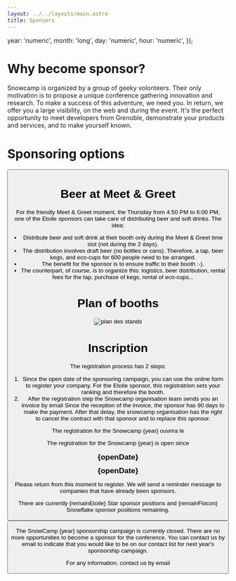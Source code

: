 ```yaml
---
layout: ../../layouts/main.astro
title: Sponsors
---
```


  year: 'numeric',
  month: 'long',
  day: 'numeric',
  hour: 'numeric',
});

# Why become sponsor?

Snowcamp is organized by a group of geeky volonteers. Their only motivation is to propose a unique conference gathering innovation and research.
To make a success of this adventure, we need you.
In return, we offer you a large visibility, on the web and during the event. It's the perfect opportunity to meet developers from Grenoble, demonstrate your products and services, and to make yourself known.

# Sponsoring options

<div style="display: flex; flex-direction: row">
<SponsorFormula sponsor={edition.sponsorship.type.flocon}/>
<SponsorFormula sponsor={edition.sponsorship.type.etoile} active={true}/>
<SponsorFormula sponsor={edition.sponsorship.type.tenyears}/>
</div>

<Button href="/pdf/sponsorship-prospectus-2026-en.pdf" title="Plaquette Sponsors" type="ext"/>

<a id="beers"></a>

# Beer at Meet & Greet

For the friendly Meet & Greet moment, the Thursday from 4:50 PM to 6:00 PM, one of the Etoile sponsors can take care of distributing beer and soft drinks. The idea:

- Distribute beer and soft drink at their booth only during the Meet & Greet time slot (not during the 2 days).
- The distribution involves draft beer (no bottles or cans). Therefore, a tap, beer kegs, and eco-cups for 600 people need to be arranged.
- The benefit for the sponsor is to ensure traffic to their booth :-).
- The counterpart, of course, is to organize this: logistics, beer distribution, rental fees for the tap, purchase of kegs, rental of eco-cups...

<a id="plan"></a>

# Plan of booths

![plan des stands](/img/sponsors_plan_stands.png)

# Inscription

The registration process has 2 steps:

1. Since the open date of the sponsoring campaign, you can use the online form to register your company.
For the Etoile sponsor, this registratrion sets your ranking and therefore the booth.
2. After the registration step the Snowcamp organisation team sends you an invoice by email Since the reception of the invoice, the sponsor has 90 days to make the payment.
After that delay, the snowcamp organisation has the right to cancel the contract with that sponsor and to replace this sponsor.

<p className="sponsorBefore">The registration for the Snowcamp {year} ouvrira le</p>
<p className="sponsorOpened">The registration for the Snowcamp {year} is open since</p>

<div style="text-align: center; font-weight: bold; font-size: 1.3em; margin: 10px 0" className="sponsorBefore">{openDate}</div>
<div style="text-align: center; font-weight: bold; font-size: 1.3em; margin: 10px 0" className="sponsorOpened">{openDate}</div>

<p className="sponsorBefore">Please return from this moment to register. We will send a reminder message to companies that have already been sponsors.</p>
<p className="sponsorOpened">There are currently {remainEtoile} Star sponsor positions and {remainFlocon} Snowflake sponsor positions remaining.</p>

<Button className="sponsorOpened" title="Formulaire d'inscription" href={edition.sponsorship.subscribe_link} type="ext"/>

<p className="sponsorClosed">The SnowCamp {year} sponsorship campaign is currently closed. There are no more opportunities to become a sponsor for the conference. You can contact us by email to indicate that you would like to be on our contact list for next year's sponsorship campaign.</p>

For any information, contact us by email
